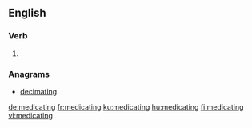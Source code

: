 ==English==

===Verb===
{{head|en|present participle}}

# {{present participle of|medicate|lang=en}}

===Anagrams===
* [[decimating#English|decimating]]

[[de:medicating]]
[[fr:medicating]]
[[ku:medicating]]
[[hu:medicating]]
[[fi:medicating]]
[[vi:medicating]]